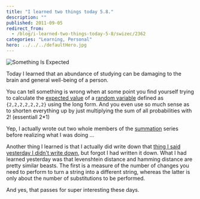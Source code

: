 ```yaml
---
title: "I learned two things today 5.8."
description: ""
published: 2011-09-05
redirect_from:
  - /blog/i-learned-two-things-today-5-8/swizec/2362
categories: "Learning, Personal"
hero: ../../../defaultHero.jpg
---
```


![Something Is Expected](https://swizec.com/wp-content/uploads/2011/09/300px-Something_Is_Expected_Cover2.png)

Today I learned that an abundance of studying can be damaging to the brain and general well-being of a person.

You can tell something is wrong when at some point you find yourself trying to calculate the [expected value](http://en.wikipedia.org/wiki/Expected_value) of a [random variable](http://en.wikipedia.org/wiki/Random_variable) defined as `{2,2,2,2,2,2,2}` using the long form. And you even use so much sense as to shorten everything up by just multiplying the sum of all probabilities with 2! (essentiall 2\*1)

Yep, I actually wrote out two whole members of the [summation](http://en.wikipedia.org/wiki/Summation) series before realizing what I was doing ...

Another thing I learned is that I actually did write down that [thing I said yesterday I didn't write down](https://swizec.com/blog/i-learned-two-things-today-48/), but forgot I had written it down. What I had learned yesterday was that levenshtein distance and hamming distance are pretty similar beasts. The first is a measure of the number of changes you need to perform to turn a string into a different string, whereas the latter is only about the number of substitutions to be performed.

And yes, that passes for super interesting these days.
